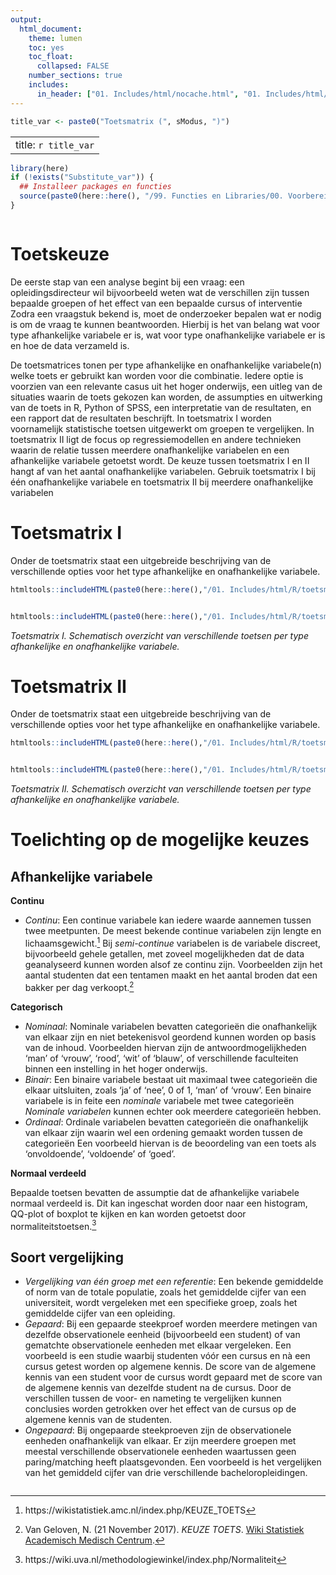 ```yaml
---
output:
  html_document:
    theme: lumen
    toc: yes
    toc_float: 
      collapsed: FALSE 
    number_sections: true
    includes:
      in_header: ["01. Includes/html/nocache.html", "01. Includes/html/favicon.html", "01. Includes/html/analytics.html"]  
---
```


```r
title_var <- paste0("Toetsmatrix (", sModus, ")")
```

---
title: `r title_var`
---

<!-- ## CLOSEDBLOK: Functies.R -->
```r
library(here)
if (!exists("Substitute_var")) {
  ## Installeer packages en functies
  source(paste0(here::here(), "/99. Functies en Libraries/00. Voorbereidingen.R"), echo = FALSE)
}
```
<!-- ## /CLOSEDBLOK: Functies.R -->

<style>
`r htmltools::includeHTML(paste0(here::here(),"/01. Includes/css/Stylesheet_SHHO.css"))`
</style>

<!-- ## CLOSEDBLOK: Header.R -->
```r
```
<!-- ## /CLOSEDBLOK: Header.R -->

# Toetskeuze
De eerste stap van een analyse begint bij een vraag: een opleidingsdirecteur wil bijvoorbeeld  weten wat de verschillen zijn tussen bepaalde groepen of het effect van een bepaalde cursus of interventie Zodra een vraagstuk bekend is, moet de onderzoeker bepalen wat er nodig is om de vraag te kunnen beantwoorden. Hierbij is het van belang wat voor type afhankelijke variabele er is, wat voor type onafhankelijke variabele er is en hoe de data verzameld is.

De toetsmatrices tonen per type afhankelijke en onafhankelijke variabele(n) welke toets er gebruikt kan worden voor die combinatie. Iedere optie is voorzien van een relevante casus uit het hoger onderwijs, een uitleg van de situaties waarin de toets gekozen kan worden, de assumpties en uitwerking van de toets in R, Python of SPSS, een interpretatie van de resultaten, en een rapport dat de resultaten beschrijft. In toetsmatrix I worden voornamelijk statistische toetsen uitgewerkt om groepen te vergelijken. In toetsmatrix II ligt de focus op regressiemodellen en andere technieken waarin de relatie tussen meerdere onafhankelijke variabelen en een afhankelijke variabele getoetst wordt. De keuze tussen toetsmatrix I en II hangt af van het aantal onafhankelijke variabelen. Gebruik toetsmatrix I bij één onafhankelijke variabele en toetsmatrix II bij meerdere onafhankelijke variabelen

# Toetsmatrix I
Onder de toetsmatrix staat een uitgebreide beschrijving van de verschillende opties voor het type afhankelijke en onafhankelijke variabele.

```r
htmltools::includeHTML(paste0(here::here(),"/01. Includes/html/R/toetsmatrix_header.html"))
```
```r
```
```r
htmltools::includeHTML(paste0(here::here(),"/01. Includes/html/R/toetsmatrix_footer.html"))
```
*Toetsmatrix I. Schematisch overzicht van verschillende toetsen per type afhankelijke en onafhankelijke variabele.*

# Toetsmatrix II
Onder de toetsmatrix staat een uitgebreide beschrijving van de verschillende opties voor het type afhankelijke en onafhankelijke variabele.

```r
htmltools::includeHTML(paste0(here::here(),"/01. Includes/html/R/toetsmatrix_II_header.html"))
```
```r
```
```r
htmltools::includeHTML(paste0(here::here(),"/01. Includes/html/R/toetsmatrix_II_footer.html"))
```
*Toetsmatrix II. Schematisch overzicht van verschillende toetsen per type afhankelijke en onafhankelijke variabele.*


# Toelichting op de mogelijke keuzes

## Afhankelijke variabele 
__Continu__

* *Continu*: Een continue variabele kan iedere waarde aannemen tussen twee meetpunten. De meest bekende continue variabelen zijn lengte en lichaamsgewicht.[^1] Bij *semi-continue* variabelen is de variabele discreet, bijvoorbeeld gehele getallen, met zoveel mogelijkheden dat de data geanalyseerd kunnen worden alsof ze continu zijn. Voorbeelden zijn het aantal studenten dat een tentamen maakt en het aantal broden dat een bakker per dag verkoopt.[^2] 

__Categorisch__

* *Nominaal*: Nominale variabelen bevatten categorieën die onafhankelijk van elkaar zijn en niet betekenisvol geordend kunnen worden op basis van de inhoud. Voorbeelden hiervan zijn de antwoordmogelijkheden 'man' of 'vrouw', 'rood', 'wit' of 'blauw', of verschillende faculteiten binnen een instelling in het hoger onderwijs.  
* *Binair*: Een binaire variabele bestaat uit maximaal twee categorieën die elkaar uitsluiten, zoals ‘ja’ of ‘nee’, 0 of 1, ‘man’ of ‘vrouw’. Een binaire variabele is in feite een *nominale* variabele met twee categorieën *Nominale variabelen* kunnen echter ook meerdere categorieën hebben.  
* *Ordinaal*: Ordinale variabelen bevatten categorieën die onafhankelijk van elkaar zijn waarin wel een ordening gemaakt worden tussen de categorieën Een voorbeeld hiervan is de beoordeling van een toets als 'onvoldoende', 'voldoende' of 'goed'.  

__Normaal verdeeld__

Bepaalde toetsen bevatten de assumptie dat de afhankelijke variabele normaal verdeeld is. Dit kan ingeschat worden door naar een histogram, QQ-plot of boxplot te kijken en kan worden getoetst door normaliteitstoetsen.[^3] 

## Soort vergelijking
* *Vergelijking van één groep met een referentie*: Een bekende gemiddelde of norm van de totale populatie, zoals het gemiddelde cijfer van een universiteit, wordt vergeleken met een specifieke groep, zoals het gemiddelde cijfer van een opleiding.
* *Gepaard*: Bij een gepaarde steekproef worden meerdere metingen van dezelfde observationele eenheid (bijvoorbeeld een student) of van gematchte observationele eenheden met elkaar vergeleken. Een voorbeeld is een studie waarbij studenten vóór een cursus en nà een cursus getest worden op algemene kennis. De score van de algemene kennis van een student voor de cursus wordt gepaard met de score van de algemene kennis van dezelfde student na de cursus. Door de verschillen tussen de voor- en nameting te vergelijken kunnen conclusies worden getrokken over het effect van de cursus op de algemene kennis van de studenten. 
* *Ongepaard*: Bij ongepaarde steekproeven zijn de observationele eenheden onafhankelijk van elkaar. Er zijn meerdere groepen met meestal verschillende observationele eenheden waartussen geen paring/matching heeft plaatsgevonden. Een voorbeeld is het vergelijken van het gemiddeld cijfer van drie verschillende bacheloropleidingen.

[^1]: https://wikistatistiek.amc.nl/index.php/KEUZE_TOETS
[^2]: Van Geloven, N. (21 November 2017). *KEUZE TOETS*. [Wiki Statistiek Academisch Medisch Centrum](https://wikistatistiek.amc.nl/index.php/KEUZE_TOETS).
[^3]: https://wiki.uva.nl/methodologiewinkel/index.php/Normaliteit

<!-- ## CLOSEDBLOK: Footer.R -->
```r
```
<!-- ## /CLOSEDBLOK: Footer.R -->
